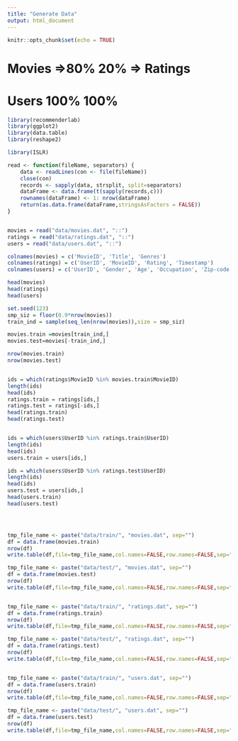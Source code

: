 ```yaml
---
title: "Generate Data"
output: html_document
---
```


```r
knitr::opts_chunk$set(echo = TRUE)
```



# Movies   =>80%   20% => Ratings 
# Users     100%  100%
```r
library(recommenderlab)
library(ggplot2)
library(data.table)
library(reshape2)

library(ISLR)
```

```r
read <- function(fileName, separators) {
    data <- readLines(con <- file(fileName))
    close(con)
    records <- sapply(data, strsplit, split=separators)
    dataFrame <- data.frame(t(sapply(records,c)))
    rownames(dataFrame) <- 1: nrow(dataFrame)
    return(as.data.frame(dataFrame,stringsAsFactors = FALSE))
}


movies = read("data/movies.dat", "::")
ratings = read("data/ratings.dat", "::")
users = read("data/users.dat", "::")

colnames(movies) = c('MovieID', 'Title', 'Genres')
colnames(ratings) = c('UserID', 'MovieID', 'Rating', 'Timestamp')
colnames(users) = c('UserID', 'Gender', 'Age', 'Occupation', 'Zip-code')

head(movies)
head(ratings)
head(users)
```


```r
set.seed(123)
smp_siz = floor(0.9*nrow(movies))
train_ind = sample(seq_len(nrow(movies)),size = smp_siz)

movies.train =movies[train_ind,]
movies.test=movies[-train_ind,]

nrow(movies.train)
nrow(movies.test)


ids = which(ratings$MovieID %in% movies.train$MovieID)
length(ids)
head(ids)
ratings.train = ratings[ids,]
ratings.test = ratings[-ids,]
head(ratings.train)
head(ratings.test)


ids = which(users$UserID %in% ratings.train$UserID)
length(ids)
head(ids)
users.train = users[ids,]

ids = which(users$UserID %in% ratings.test$UserID)
length(ids)
head(ids)
users.test = users[ids,]
head(users.train)
head(users.test)




tmp_file_name <- paste("data/train/", "movies.dat", sep="")
df = data.frame(movies.train)
nrow(df)
write.table(df,file=tmp_file_name,col.names=FALSE,row.names=FALSE,sep="::",quote=FALSE)

tmp_file_name <- paste("data/test/", "movies.dat", sep="")
df = data.frame(movies.test)
nrow(df)
write.table(df,file=tmp_file_name,col.names=FALSE,row.names=FALSE,sep="::",quote=FALSE)


tmp_file_name <- paste("data/train/", "ratings.dat", sep="")
df = data.frame(ratings.train)
nrow(df)
write.table(df,file=tmp_file_name,col.names=FALSE,row.names=FALSE,sep="::",quote=FALSE)

tmp_file_name <- paste("data/test/", "ratings.dat", sep="")
df = data.frame(ratings.test)
nrow(df)
write.table(df,file=tmp_file_name,col.names=FALSE,row.names=FALSE,sep="::",quote=FALSE)


tmp_file_name <- paste("data/train/", "users.dat", sep="")
df = data.frame(users.train)
nrow(df)
write.table(df,file=tmp_file_name,col.names=FALSE,row.names=FALSE,sep="::",quote=FALSE)

tmp_file_name <- paste("data/test/", "users.dat", sep="")
df = data.frame(users.test)
nrow(df)
write.table(df,file=tmp_file_name,col.names=FALSE,row.names=FALSE,sep="::",quote=FALSE)



```